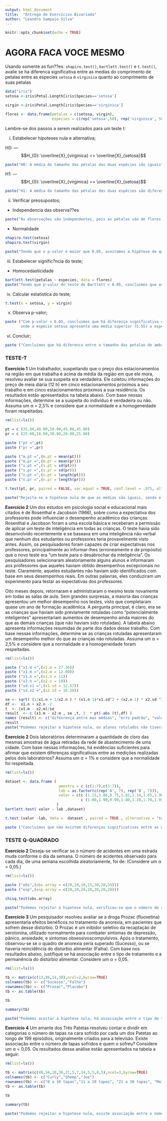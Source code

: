```yaml
---
output: html_document
title:  "Entrega de Exercícios Bivariada"
author: "Leandro Sampaio Silva"
---
```


```r
knitr::opts_chunk$set(echo = TRUE)
```

# AGORA FACA VOCE MESMO
Usando somente as fun??es: `shapiro.test()`, `bartlett.test()` e `t.test()`, avalie se ha diferenca significativa entre as medias do comprimento de petalas entre as especies `setosa` e `virginica` quanto ao comprimento de suas petalas

```r
data("iris")
setosa <-iris$Petal.Length[iris$Species=='setosa'] 

virgin <-iris$Petal.Length[iris$Species=='virginica']  

flores <- data.frame(petalas = c(setosa, virgin),
                     especies = c(rep('setosa',50), rep('virginica', 50)))
```

Lembre-se dos passos a serem realizados para um teste t:

(i) Estabelecer hipoteses nula e alternativa;

H0: ---
$$H_{0}: \overline{X}_{virginica} <> \overline{X}_{setosa}$$
```r
paste("H0: A média do tamanho das pétalas das duas espécies são iguais")

```

H1: ---
$$H_{0}: \overline{X}_{virginica} == \overline{X}_{setosa}$$
```r
paste("H1: A média do tamanho das pétalas das duas espécies são diferentes")
```


(ii) Verificar pressupostos;
- Independencia das observa??es
```r
paste("As observações são independentes, pois as pétalas são de flores de espécies diferentes.")
```
- Normalidade
```r
shapiro.test(setosa)
shapiro.test(virgin)

paste("Tendo que o p-valor é maior que 0.05, aceitamos a hipótese de que os valores seguem distribuição normal.")
```

(iii) Estabelecer signific?ncia do teste;
- Homocedasticidade
```r
bartlett.test(petalas ~ especies, data = flores)
paste("Tendo que p-valor do teste de Bartlett < 0.05, concluimos que as variâncias são diferentes.")
```

(iv) Calcular estatistica do teste;
```r
t.test(x = setosa, y = virgin)
```

(v) Observa p-valor;
```r
paste ("Com p-valor < 0.05, concluimos que há diferença significativa entre as médias,
       onde a espécie setosa apresenta uma media superior (5.55) a espécia virginica (1.46).")
```

(vi) Concluir;
```r
paste ("Concluímos que há diferenca entre o tamanho das petalas de ambas as especies")
```




### TESTE-T

**Exercício 1**
Um trabalhador, suspeitando que o preço dos estacionamentos na região em que trabalha é acima da média da região em que ele mora, resolveu avaliar se sua suspeita era verdadeira. Ele coletou informações do preço de meia diária (12 h) em cinco estacionamentos próximos a seu trabalho e em cinco estacionamentos próximos a sua residência. Os resultados estão apresentados na tabela abaixo. Com base nessas informações, determine se a suspeita do indivíduo é verdadeira ou não. Assuma um α = 2,5% e considere que a normalidade e a homogeneidade foram respeitadas.
```r
rm(list=ls())

pt = c (35.00,40.00,50.00,45.00,45.00)
pr = c (25.00,18.00,30.00,20.00,25.00)

paste ("pt =",pt)
paste ("pr =",pr)

paste ("m.pt =",(m.pt = mean(pt)))
paste ("m.pr =",(m.pr = mean(pr)))
paste ("s.pt =",(s.pt = sd(pt)))
paste ("s.pr =",(s.pr = sd(pr)))
paste ("n.pt =",(n.pt = length(pt)))
paste ("n.pr =",(n.pr = length(pr)))

t.test(pt, pr, paired = FALSE, var.equal = TRUE, conf.level = .975, alternative = "greater")

paste("Rejeita-se a hipótese nula de que as médias são iguais, sendo o valor médio cobrado pelos estacionamentos da região onde trabalha é maior do que os da região onde ele reside.")
```

**Exercício 2**
Um dos estudos em psicologia social e educacional mais citados é de Rosenthal e Jacobson (1966), sobre como a expectativa dos professores pode influenciar o desempenho acadêmico das crianças. Rosenthal e Jacobson foram a uma escola básica e receberam a permissão de aplicar um teste de inteligência em todas as crianças. O teste havia sido desenvolvido recentemente e se baseava em uma inteligência não verbal que nenhum dos estudantes ou professores teria provavelmente visto antes. Assim, os pesquisadores foram capazes de criar expectativas nos professores, principalmente ao informar-lhes (erroneamente e de propósito) que o novo teste era “um teste para o desabrochar da inteligência”. Os pesquisadores selecionaram aleatoriamente alguns alunos e informaram aos professores que aqueles haviam obtido desempenhos excepcionais no teste. Claramente, aqueles estudantes não haviam sido identificados com base em seus desempenhos reais. Em outras palavras, eles conduziram um experimento para testar as expectativas dos professores. 

Oito meses depois, retornaram e administraram o mesmo teste novamente em todas as salas de aula. Sem grandes surpresas, a maioria das crianças apresentou um melhor desempenho nos testes, visto que completaram quase um ano de formação acadêmica. A pergunta principal, é claro, era se as crianças que haviam sido previamente rotuladas como “potencialmente inteligentes” apresentariam aumentos de desempenho ainda maiores do que as demais crianças (que não haviam sido rotuladas). A tabela abaixo apresenta informações resumidas de parte dos dados desse trabalho. Com base nessas informações, determine se as crianças rotuladas apresentaram um desempenho melhor do que as crianças não rotuladas. Assuma um α = 2,5% e considere que a normalidade e a homogeneidade foram respeitadas.
```r
rm(list=ls())

paste ("x1.m =",(x1.m = 27.36))
paste ("x1.m =",(x2.m = 12.00))
paste ("x1.n =",(x1.n = 11))
paste ("x2.n =",(x2.n = 19))
paste ("sd.x1 =",(x1.sd = 12.57))
paste ("sd.x2 =",(x2.sd = 16.39))

se <- sqrt( (1/x1.n + 1/x2.n ) * (x1.n-1)*x1.sd^2 + (x2.n-1) * x2.sd ^2/ (x1.n + x2.n -2 ))
df <-  x1.n + x2.n -2 
t  <- (x1.m - x2.m)/se
result  <- c (x1.m - x2.m , se ,t, 2  * pt(-abs (t),df) )
names (result) <- c("difenrença entre mas médias", "erro padrão", "valor de t", "p-valor" )
result
paste("Podemos rejeitar a hipotese nula, os alunos rotulados não tiveram um desempenho melhor que os demais alunos.")
```

**Exercício 2**
Dois laboratórios determinaram a quantidade de cloro das mesmas amostras de água retiradas da rede de abastecimento de uma cidade. Com base nessas informações, há evidências suficientes para afirmar que existem diferenças significativas entre as medições realizadas pelos dois laboratórios? Assuma um α = 1% e considere que a normalidade foi respeitada.
```r
rm(list=ls())

dataset <- data.frame (
                        amostra = c (c(1:7),c(1:7)),
                        lab = as.factor(c(rep('A', 7), rep('B', 7))),
                        valor = c(c (1.15,1.86,0.75,1.82,1.14,1.65,1.90),
                                  c (1.00,1.90,0.90,1.80,1.20,1.70,1.95))
                       )
bartlett.test( valor ~ lab ,dataset)

t.test (valor ~lab, data =  dataset , paired = TRUE , alternative = "two.sided", conf.level = .99)

paste ("Concluímos que não existem diferenças significativas entre as medições realizadas pelos dois laboratórios.")

```

### TESTE Q-QUADRADO

**Exercício 2**
Deseja-se verificar se o número de acidentes em uma estrada muda conforme o dia da semana. O número de acidentes observado para cada dia, de uma semana escolhida aleatoriamente, foi de: (Considere um α = 0,05.) 
```r
rm(list=ls())

paste ("obs",(obs.array = c(20,10,10,15,30,20,35)))
paste ("esp",(esp.array = c(20,20,20,20,20,20,20)))

chisq.test(obs.array)

paste("Podemos rejeitar a hipotese nula, verificou-se que o número de acidentes em uma estrada muda conforme o dia da semana")
```

**Exercício 3**
Um pesquisador resolveu avaliar se a droga Prozac (fluoxetina) apresentaria efeitos benéficos no tratamento da anorexia, em pacientes que sofrem desse distúrbio. O Prozac é um inibidor seletivo da recaptação de serotonina, utilizado normalmente para combater sintomas de depressão, pânico, ansiedade, e sintomas obsessivoscompulsivos. Após o tratamento, observou-se se o quadro de anorexia seria superado (Sucesso), ou se haveria reincidência do distúrbio alimentar (Falha). Com base nos resultados abaixo, justifique se há associação entre o tipo de tratamento e a permanência do distúrbio alimentar. Considere um α = 0,05. 
```r
rm(list=ls())

tb <- matrix(c(13,36,14,30),ncol=2,byrow=TRUE)
colnames(tb) <- c("Sucesso","Falha")
rownames(tb) <- c("Prozac","Placebo")
tb <- as.table(tb)

tb

summary(tb)

paste("Podemos aceitar a hipotese nula, há associação entre o tipo de tratamento e a permanência do distúrbio alimentar")
```

**Exercício 4**
Um amante dos Três Patetas resolveu contar e dividir em categorias o número de tapas na cara sofrido por cada um dos Patetas ao longo de 199 episódios, originalmente criados para a televisão. Existe associação entre o número de tapas sofridos e quem o sofreu? Considere um α = 0,05. Os resultados dessa análise estão apresentados na tabela a seguir: 
```r
rm(list=ls())

tb <- matrix(c(49,34,10,36,21,5,7,14,5,5,8,5),ncol=3,byrow=TRUE)
colnames(tb) <- c("Curly","Shemp","Joe")
rownames(tb) <- c("0 a 10 tapas","11 a 20 tapas", "21 a 30 tapas", "Mais de 31 tapas")
tb <- as.table(tb)

tb

summary(tb)

paste("Podemos rejeitar a hipotese nula, existe associação entre o número de tapas sofridos e quem o sofreu")
```
